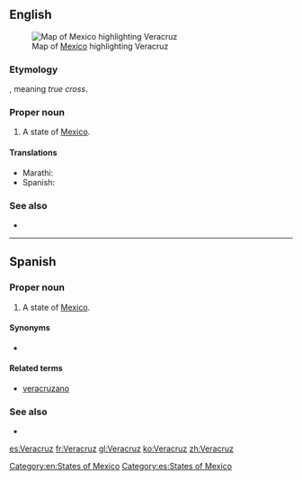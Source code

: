==English==
[[File:Mexico map, MX-VER.svg|thumb|Map of [[Mexico]] highlighting Veracruz]]
===Etymology===
{{etyl|es}}, meaning ''true cross''.

===Proper noun===
{{en-proper noun}}

# A state of [[Mexico]].

====Translations====
{{trans-top|state of Mexico}}
* Marathi: {{t|mr|वेराक्रुज|n|tr=verākruza|sc=Deva}}
*Spanish: {{t+|es|Veracruz|f}}
{{trans-mid}}
{{trans-bottom}}

===See also===
*{{pedialite}}

[[Category:en:States of Mexico]]

----

==Spanish==

===Proper noun===
{{es-proper noun|f}}

# A state of [[Mexico]].

====Synonyms====
* {{l|es|VC}} {{qualifier|abbreviation}}

====Related terms====
*[[veracruzano]]

===See also===
* {{pedialite|lang=es}}

[[Category:es:States of Mexico]]

[[es:Veracruz]]
[[fr:Veracruz]]
[[gl:Veracruz]]
[[ko:Veracruz]]
[[zh:Veracruz]]